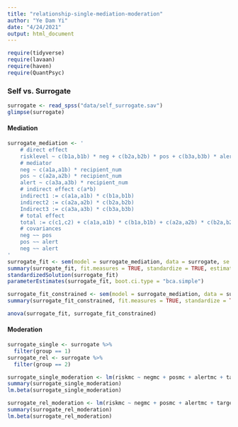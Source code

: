 ```yaml
---
title: "relationship-single-mediation-moderation"
author: "Ye Dam Yi"
date: "4/24/2021"
output: html_document
---
```


```r
require(tidyverse)
require(lavaan)
require(haven)
require(QuantPsyc)
```

### Self vs. Surrogate
```r
surrogate <- read_spss("data/self_surrogate.sav")
glimpse(surrogate)

```

#### Mediation
```r

surrogate_mediation <- '
    # direct effect
    risklevel ~ c(b1a,b1b) * neg + c(b2a,b2b) * pos + c(b3a,b3b) * alert + c(c1,c2) * recipient_num
    # mediator
    neg ~ c(a1a,a1b) * recipient_num
    pos ~ c(a2a,a2b) * recipient_num
    alert ~ c(a3a,a3b) * recipient_num
    # indirect effect c(a*b)
    indirect1 := c(a1a,a1b) * c(b1a,b1b)
    indirect2 := c(a2a,a2b) * c(b2a,b2b)
    Indirect3 := c(a3a,a3b) * c(b3a,b3b)
    # total effect
    total := c(c1,c2) + c(a1a,a1b) * c(b1a,b1b) + c(a2a,a2b) * c(b2a,b2b) + c(a3a,a3b) * c(b3a,b3b)
    # covariances
    neg ~~ pos
    pos ~~ alert
    neg ~~ alert
'
surrogate_fit <- sem(model = surrogate_mediation, data = surrogate, se = "bootstrap", bootstrap = 5000, group = "group")
summary(surrogate_fit, fit.measures = TRUE, standardize = TRUE, estimates = TRUE, rsquare = TRUE)
standardizedSolution(surrogate_fit)
parameterEstimates(surrogate_fit, boot.ci.type = "bca.simple")

surrogate_fit_constrained <- sem(model = surrogate_mediation, data = surrogate, se = "bootstrap", bootstrap = 5000, group = "group", group.equal = c("intercepts", "regressions"))
summary(surrogate_fit_constrained, fit.measures = TRUE, standardize = TRUE, estimates = TRUE, rsquare = TRUE)

anova(surrogate_fit, surrogate_fit_constrained)


```

#### Moderation
```r
surrogate_single <- surrogate %>% 
  filter(group == 1)
surrogate_rel <- surrogate %>% 
  filter(group == 2)

surrogate_single_moderation <- lm(riskmc ~ negmc + posmc + alertmc + target + negint + posint + alertint, data = surrogate_single)
summary(surrogate_single_moderation)
lm.beta(surrogate_single_moderation)

surrogate_rel_moderation <- lm(riskmc ~ negmc + posmc + alertmc + target + negint + posint + alertint, data = surrogate_rel)
summary(surrogate_rel_moderation)
lm.beta(surrogate_rel_moderation)
```


